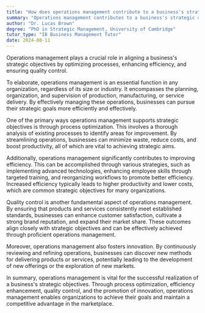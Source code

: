 ```yaml
---
title: "How does operations management contribute to a business's strategic objectives?"
summary: "Operations management contributes to a business's strategic objectives by optimising processes, improving efficiency, and ensuring quality control."
author: "Dr. Lucas Brown"
degree: "PhD in Strategic Management, University of Cambridge"
tutor_type: "IB Business Management Tutor"
date: 2024-08-11
---
```


Operations management plays a crucial role in aligning a business's strategic objectives by optimizing processes, enhancing efficiency, and ensuring quality control.

To elaborate, operations management is an essential function in any organization, regardless of its size or industry. It encompasses the planning, organization, and supervision of production, manufacturing, or service delivery. By effectively managing these operations, businesses can pursue their strategic goals more efficiently and effectively.

One of the primary ways operations management supports strategic objectives is through process optimization. This involves a thorough analysis of existing processes to identify areas for improvement. By streamlining operations, businesses can minimize waste, reduce costs, and boost productivity, all of which are vital to achieving strategic aims.

Additionally, operations management significantly contributes to improving efficiency. This can be accomplished through various strategies, such as implementing advanced technologies, enhancing employee skills through targeted training, and reorganizing workflows to promote better efficiency. Increased efficiency typically leads to higher productivity and lower costs, which are common strategic objectives for many organizations.

Quality control is another fundamental aspect of operations management. By ensuring that products and services consistently meet established standards, businesses can enhance customer satisfaction, cultivate a strong brand reputation, and expand their market share. These outcomes align closely with strategic objectives and can be effectively achieved through proficient operations management.

Moreover, operations management also fosters innovation. By continuously reviewing and refining operations, businesses can discover new methods for delivering products or services, potentially leading to the development of new offerings or the exploration of new markets.

In summary, operations management is vital for the successful realization of a business's strategic objectives. Through process optimization, efficiency enhancement, quality control, and the promotion of innovation, operations management enables organizations to achieve their goals and maintain a competitive advantage in the marketplace.
    